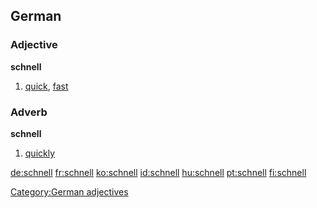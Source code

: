 ==German==

===Adjective===
'''schnell'''

# [[quick]], [[fast]]

===Adverb===
'''schnell'''

# [[quickly]]

[[Category:German adjectives]]

[[de:schnell]]
[[fr:schnell]]
[[ko:schnell]]
[[id:schnell]]
[[hu:schnell]]
[[pt:schnell]]
[[fi:schnell]]